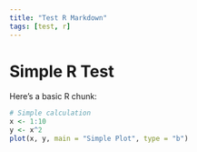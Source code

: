 ```yaml
---
title: "Test R Markdown"
tags: [test, r]
---
```


# Simple R Test

Here's a basic R chunk:

```r
# Simple calculation
x <- 1:10
y <- x^2
plot(x, y, main = "Simple Plot", type = "b")
```